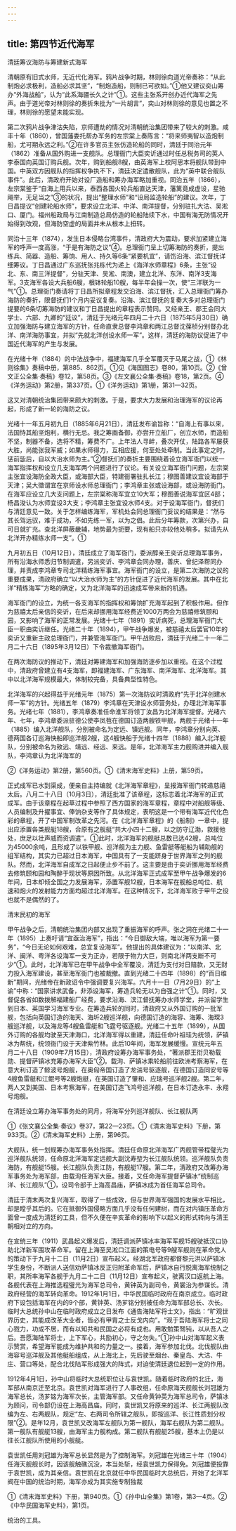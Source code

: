 ```yaml
---
---
---
```

title: 第四节近代海军
---



清廷筹议海防与筹建新式海军

清朝原有旧式水师，无近代化海军。鸦片战争时期，林则徐向道光帝奏称：“从此制炮必求极利，造船必求其坚”，“制炮造船，则制已可欲如。”①他又建议奕山筹办“外海战船”，认为“此系海疆长久之计”①。这些主张系开创办近代海军之先声。由于道光帝对林则徐的奏折朱批为“一片胡言”，奕山对林则徐的意见也置之不理，林则徐的愿望未能实现。

第二次鸦片战争津沽失陷，京师遭劫的情况对清朝统治集团带来了较大的刺激。咸丰十年（1860），曾国藩委托帮办军务的左宗棠上奏陈言：“将来师夷智以造炮制船，尤可期永远之利。”②在许多官员主张仿造轮船的同时，清廷于同治元年（1862）准备从国外购进一支舰队。总理衙门大臣奕䜣通过时任总税务司的英人李泰国向英国订购兵舰。次年，购到船舰8艘，由英海军上校阿思本将舰队带到中国。中英双方因舰队的指挥权争执不下，清廷决定遣散舰队，此为“英中联合舰队事件”。此后，清政府开始对设厂造船和筹办海军略加重视。同治五年（1866），左宗棠鉴于“自海上用兵以来，泰西各国火轮兵船直达天津，藩篱竟成虚设，星驰飚举，无足当之”③的状况，提出“整理水师”和“设局监造轮船”的建议。次年，丁日昌提议“创建轮船水师”，要求设立北洋、中洋、南洋提督，分别驻扎大沽、吴淞口、厦门。福州船政局与江南制造总局仿造的轮船陆续下水，中国有海无防情况开始得到改观，但海防空虚的局面并未从根本上扭转。

同治十三年（1874），发生日本侵略台湾事件，清政府大为震动，要求加紧建立海军的呼声一度高涨，“于是有海防之议”④。总理衙门呈上切筹海防的奏折，提出练兵、简器、造船、筹饷、用人、持久等6条“紧要机宜”，请饬沿海、滨江督抚详细筹议。丁日昌通过广东巡抚张兆栋代为递上《海洋水师章程》6条，主张“设北、东、南三洋提督”，分驻天津、吴淞、南澳，建立北洋、东洋、南洋3支海军。3支海军各设大兵船6艘，根钵轮船10艘，每半年会操一次，使“三洋联为一气”①。总理衙门奏请将丁日昌所拟章程发交沿海、滨江督抚，汇入总理衙门筹办海防的奏折，限督抚们1个月内妥议复奏。沿海、滨江督抚的复奏大多对总理衙门提要的6条切筹海防的建议和丁日昌提出的章程表示赞同。又经亲王、郡王会同大学士、六部、九卿的“廷议”，清廷于光绪元年四月二十六日（1875年5月30日）确立加强海防与建立海军的方针，任命直隶总督李鸿章和两江总督沈葆桢分别督办北洋、南洋海防事宜，并拟“先就北洋创设水师一军”。这样，清廷的海防议促进了中国近代海军的产生与发展。

在光绪十年（1884）的中法战争中，福建海军几乎全军覆灭于马尾之战，①《林则徐集》奏稿中册，第885、862页。①见《海国图志》卷80，第10页。②《曾文正公全集·奏稿》卷12，第58页。③《左文襄公全集·奏稿》卷18，第2页。④《洋务运动》第2册，第337页。①《洋务运动》第1册，第31—32页。

这又对清朝统治集团带来颇大的刺激。于是，要求大力发展和治理海军的议论再起，形成了新一轮的海防之议。

光绪十一年五月初九日（1885年6月21日），清廷发布谕旨称：“自海上有事以来，法国恃其船坚炮利，横行无忌。我之筹画备御，亦尝开立船厂，创立水师，而造船不坚，制器不备，选将不精，筹费不广。上年法人寻衅，叠次开仗，陆路各军屡获大胜，尚能张我军威；如果水师得力，互相应援，何至处处牵制。当此事定之时，惩前毖后，自以大治水师为主。”②督抚们的奏折主要围绕着设立海军衙门以统一海军指挥权和设立几支海军两个问题进行了议论。有关设立海军衙门问题，左宗棠主张宜设海防全政大臣，或海部大臣，特建衙署驻扎长江；穆图善建议宜设海部于天津；吴大徵谓宜在京师设水师总理衙门；李鸿章主张或设海部，或设海防衙门。在海军应设立几大支问题上，左宗棠称海军宜立10大军；穆图善说海军宜区4部；杨昌浚认为水师宜设3大支；李鸿章主张宜设水师4支。对于设海军衙门，督抚们与清廷意见一致。关于怎样编练海军，军机处会同总理衙门妥议的结果是：“然与其长驾远驭，难于成功，不如先练一军，以为之倡。此后分年筹款，次第兴办，自可日就扩充。查北洋屏蔽畿辅，地势最为扼要，现有船只亦较他处稍多。拟请先从北洋开办精练水师一支”。①

九月初五日（10月12日），清廷成立了海军衙门，委派醇亲王奕䜣总理海军事务，所有沿海水师悉归节制调遣，另派奕䜣、李鸿章会同办理，善庆、曾纪泽帮同办理，并责成李鸿章专司北洋精练海军事宜。海军衙门的设立，是第二次海防之议的重要成果，清政府确立“以大治水师为主”的方针促进了近代海军的发展。其中在北洋“精练海军”方略的确定，又为北洋海军的迅速成军带来新的机遇。

海军衙门的设立，为统一各支海军的指挥权和筹饷扩充海军起到了积极作用。但作为慈禧太后亲信的奕䜣，在后来却挪用海军经费近1000万两会为慈禧修筑颐和园，又影响了海军的正常发展。光绪十七年（1891）奕䜣病死，总理海军衙门大臣一职由奕䜣继任。光绪二十年（1894），甲午战争爆发，被慈禧太后罢官10年的奕䜣又重新主政总理衙门，并兼管海军衙门。甲午战败后，清廷于光绪二十一年二月二十六日（1895年3月12日）下令裁撤海军衙门。

在两次海防议的推动下，清廷对筹建海军和加强海防逐步加以重视。在这个过程中，清政府曾建立有4支海军，即福建海军、广东海军、南洋海军、北洋海军。其中以北洋海军规模最大，体制较完备，具备典型性特色。

北洋海军的兴起得益于光绪元年（1875）第一次海防议时清政府“先于北洋创建水师一军”的方针。光绪五年（1879）李鸿章在天津设水师营务处，办理北洋海军事务。光绪七年（1881），李鸿章奏准任命淮军将领丁汝昌为北洋海军提督。光绪六年、七年，李鸿章委派驻德公使李凤苞在德国订造两艘铁甲舰，两舰于光绪十一年（1885）编入北洋舰队，分别被命名为定远、镇远舰。同年，李鸿章分别向英、德两国各订巡海快船即巡洋舰2艘，这4艘快船于光绪十四年（1888）编入北洋舰队，分别被命名为致远、靖远、经远、来远。是年，北洋海军主力舰购进并编入舰队，李鸿章认为北洋海军的

②《洋务运动》第2册，第560页。①《清末海军史料》上册，第59页。

正式成军已水到渠成，便亲自主持编就《北洋海军章程》，呈报海军衙门转递慈禧太后。八月二十八日（10月3日），清廷批准了该章程，这标志着北洋海军的正式成军。由于该章程在起草过程中参照了西方国家的海军章程，章程中对船舰等级、人员编制及升擢事宜、俸饷杂支等作了具体规定，表明这是一个带有海军近代化色彩的章程，开了中国军制改革之先河。在《北洋海军章程》的《船制》一章中，提出应添置各类舰艇18艘，合原有之舰艇“共大小四十二艘，以之防守辽渤，救援他处，庶足以壮声威而资调遣”。①此时，北洋海军的舰艇总数已达42艘，总吨位为45000余吨，且形成了以铁甲舰、巡洋舰为主力舰、鱼雷艇等艇船为辅助舰的组军结构，其实力已超过日本海军，中国具有了一支能跻身于世界海军之列的舰队。然而，北洋海军自成军之日起便止步不前了。这主要是由于奕䜣挪用海军经费去修筑颐和园和陶醉于现状等原因所致。从北洋海军正式成军至甲午战争爆发的6年间，日本却倾全国之力发展海军，添置军舰12艘，日本海军在舰船总吨位、航速和炮火的发射能力方面均超过北洋海军。在这种情况下，北洋海军败于甲午之役也就不是偶然的了。

清末民初的海军

甲午战争之后，清朝统治集团内部又出现了重振海军的呼声。张之洞在光绪二十一年（1895）上奏吁请“宜亟治海军”，指出：“今日御敌大端，唯以海军为第一要务”，“今日无论如何艰难，总宜复设海军”。他提出的具体建议为：“以南洋、北洋、闽洋、粤洋各设海军一支为正办，若限于物力大巨，则南北洋两支断不可少”①。此时，北洋海军已在甲午战争中全军覆没，清廷为支付对日赔款，又无财力投入海军建设，甚至海军衙门也被裁撤。直到光绪二十四年（1898）的“百日维新”期间，光绪帝在新政诏令中强调要复兴海军。六月十一日（7月29日）的“上谕”中称：“国家讲求武备，非添设海军，筹造兵轮无以为自强之计”①。同时，又督促各省如数拨解福建船厂经费，要求沿海、滨江督抚筹办水师学堂，并派留学生到日本、英国学习海军专业。在筹造兵轮的同时，清政府又从外国订购的一批军舰，包括向英国订造的海天、海圻2艘巡洋舰，向德国订造的海容、海筹、海琛3艘巡洋舰，以及海龙等4艘鱼雷艇和飞霆号驱逐舰。光绪二十五年（1899），从国外订购的各舰均驶至天津海口，北洋海军得以重建，清廷任命叶祖珪为统领，萨镇冰为帮统，统领衙门设于天津紫竹林。此后10年间，海军发展缓慢。宣统元年五月二十八日（1909年7月15日），清政府设筹办海军事务处，“著派郡王衔贝勒载勋、提督萨镇冰充筹办海军大臣”②。载洵、萨镇冰乘轮船前往欧洲考察海军，在意大利订造了鲸波号炮舰，在奥匈帝国订造了龙湍号驱逐舰，在德国订造同安号等4艘鱼雷艇和江鲲号等2艘炮艇，在英国订造了肇和、应瑞号巡洋舰2艘。第二年，两人又到美国、日本考察海军，在美国订造飞鸿号巡洋舰，在日本订造永丰、永翔号炮舰。

在清廷设立筹办海军事务处的同月，将海军分列巡洋舰队、长江舰队两

①《张文襄公全集·奏议》卷37，第22—23页。①《清末海军史料》下册，第933页。②《清末海军史料》上册，第96页。

大舰队，统一划规筹办海军事务处指挥。清廷任命原北洋海军广丙舰管带程璧光为巡洋舰队统领，任命原北洋海军定远舰大副沈寿堃为长江舰队统领。巡洋舰队负责海防，有舰艇15艘。长江舰队负责江防，有舰艇17艘。第二年，清政府又改筹办海军事务处为海军部，由载洵任海军大臣。接着，又任命海军提督萨镇冰“统制巡洋、长江舰队”①，设司令部于上海高昌庙，萨镇冰成为首任海军总司令。

清廷于清末两次复兴海军，取得了一些成效，但与世界海军强国的发展水平相比，却是瞠乎其后的。它在抵御外国侵略方面几乎没有任何建树，而在对内镇压革命方面曾一度成为清廷的工具，但不久便在辛亥革命的影响下以起义的形式转向与清王朝相对立的方向。

在宣统三年（1911）武昌起义爆发后，清廷调派萨镇冰率海军军舰15艘驶抵汉口协助北洋新军围攻革命军。留在上海至吴淞口江面的策电号等9艘军舰则在革命党人的策动下于九月十二日（11月2日）宣布起义。经湖北军政府都督黎元洪以萨镇冰学生身份，不断派人送信劝萨镇冰反正归附革命军后，萨镇冰自行脱离海军统制之职，其所率海军各舰于九月二十二日（11月12日）宣布起义，驶离汉口返航上海。各舰代表在上海推选程璧光为海军总司令，黄钟英为副司令，黄裳治为参谋长。清政府经营的海军转向革命。1912年1月1日，中华民国临时政府在南京成立。临时政府下设包括海军在内的9个部，黄钟英、汤芗铭分别被任命为海军部总长、次长。临时大总统孙中山在临时政府成立之日发布《通告海陆军将士文》，指出：“旷观世界历史，其能成改革大业者，皆必有甲胄之士反戈内向”。“观于吾陆海军将士之同心戮力，功成不居，而有以知共和民国之必将有成也。用敢勉策驽钝，以从吾人之后。吾愿海陆军将士，上下军心，共励初心，守之勿失。”①孙中山对海军起义表示赞赏，希望海军能成为维护共和的力量之一。接着，海军参加北伐。北伐舰队由海容号巡洋舰及其他艇船组成，从上海北上，先后驶至烟台、秦皇岛、大沽、牛庄、营口等处，配合北伐陆军形成强大的阵式，对迫使清廷退位起到一定的作用。

1912年4月1日，孙中山将临时大总统职位让与袁世凯。随着临时政府的北迁，海军部从南京迁至北京。袁世凯对海军进行了人事改组，任命原海天舰舰长刘冠雄为海军总长，汤芗铭为海军次长，主管海军部。又任命黄钟英为海军总司令，萨镇冰为顾问，司令部仍设在上海高昌庙。同时，袁世凯又将原来的巡洋、长江两舰队改编为左、右两舰队，规定“左、右两司令所辖之舰队，即按巡洋、长江性质划分权限”②。是年12月，袁世凯又改海军左舰队为第一舰队，海军右舰队为第二舰队。第一舰队有舰艇13艘，由海军主力舰构成。第二舰队有舰艇25艘，基本上仍是以往长江舰队所使用的小舰艇。

袁世凯任用刘冠雄为海军总长显然是为了控制海军。刘冠雄在光绪三十年（1904）任海天舰舰长时，因该舰触礁沉没，本当处斩，经袁世凯力保得免。刘冠雄便投靠于袁世凯，成为其亲信。袁世凯在北京就任中华民国临时大总统后，开始了北洋军阀在中国的统治时期，海军亦成为其实施专制独裁

①《清末海军史料》下册，第940页。①《孙中山全集》第1卷，第3—4页。②《中华民国海军史料》，第1页。

统治的工具。